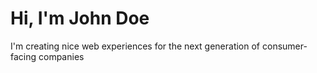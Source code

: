 # Hi, I'm John Doe

I'm creating nice web experiences for the next generation of consumer-facing companies
